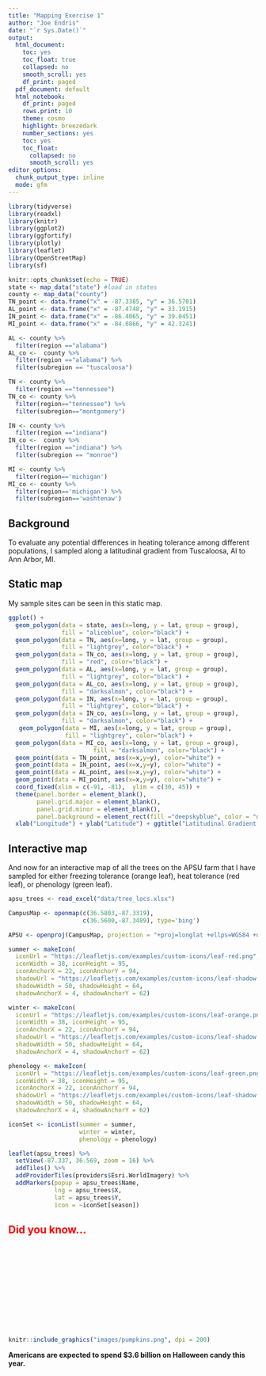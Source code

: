 ```yaml
---
title: "Mapping Exercise 1"
author: "Joe Endris"
date: "`r Sys.Date()`"
output:
  html_document:
    toc: yes
    toc_float: true
    collapsed: no
    smooth_scroll: yes
    df_print: paged
  pdf_document: default
  html_notebook:
    df_print: paged
    rows.print: 10
    theme: cosmo
    highlight: breezedark
    number_sections: yes
    toc: yes
    toc_float: 
      collapsed: no
      smooth_scroll: yes
editor_options:
  chunk_output_type: inline
  mode: gfm
---
```


```r
library(tidyverse)
library(readxl)
library(knitr)
library(ggplot2)
library(ggfortify)
library(plotly)
library(leaflet)
library(OpenStreetMap)
library(sf)

```

```r
knitr::opts_chunk$set(echo = TRUE)
state <- map_data("state") #load in states
county <- map_data("county")
TN_point <- data.frame("x" = -87.3385, "y" = 36.5701)
AL_point <- data.frame("x" = -87.4748, "y" = 33.1915)
IN_point <- data.frame("x" = -86.4065, "y" = 39.0451) 
MI_point <- data.frame("x" = -84.0866, "y" = 42.3241)

AL <- county %>%
  filter(region =="alabama")
AL_co <-  county %>%
  filter(region =="alabama") %>%
  filter(subregion == "tuscaloosa")

TN <- county %>%
  filter(region =="tennessee")
TN_co <- county %>% 
  filter(region=="tennessee") %>% 
  filter(subregion=="montgomery")

IN <- county %>%
  filter(region =="indiana")
IN_co <-  county %>%
  filter(region =="indiana") %>%
  filter(subregion == "monroe")

MI <- county %>%
  filter(region=='michigan')
MI_co <- county %>%
  filter(region=='michigan') %>%
  filter(subregion=='washtenaw')

```
## Background
To evaluate any potential differences in heating tolerance among different populations, I sampled along a latitudinal gradient from Tuscaloosa, Al to Ann Arbor, MI.

## Static map
My sample sites can be seen in this static map.
```r
ggplot() + 
  geom_polygon(data = state, aes(x=long, y = lat, group = group),
               fill = "aliceblue", color="black") + 
  geom_polygon(data = TN, aes(x=long, y = lat, group = group),
               fill = "lightgrey", color="black") + 
  geom_polygon(data = TN_co, aes(x=long, y = lat, group = group),
               fill = "red", color="black") + 
  geom_polygon(data = AL, aes(x=long, y = lat, group = group),
               fill = "lightgrey", color="black") +
  geom_polygon(data = AL_co, aes(x=long, y = lat, group = group),
               fill = "darksalmon", color="black") + 
  geom_polygon(data = IN, aes(x=long, y = lat, group = group),
               fill = "lightgrey", color="black") + 
  geom_polygon(data = IN_co, aes(x=long, y = lat, group = group),
               fill = "darksalmon", color="black") + 
   geom_polygon(data = MI, aes(x=long, y = lat, group = group),
                fill = "lightgrey", color="black") + 
  geom_polygon(data = MI_co, aes(x=long, y = lat, group = group),
                        fill = "darksalmon", color="black") + 
  geom_point(data = TN_point, aes(x=x,y=y), color="white") +
  geom_point(data = IN_point, aes(x=x,y=y), color="white") +
  geom_point(data = AL_point, aes(x=x,y=y), color="white") +
  geom_point(data = MI_point, aes(x=x,y=y), color="white") +
  coord_fixed(xlim = c(-91, -81),  ylim = c(30, 45)) + 
  theme(panel.border = element_blank(),
        panel.grid.major = element_blank(),
        panel.grid.minor = element_blank(),
        panel.background = element_rect(fill ="deepskyblue", color = "deepskyblue"))+
  xlab("Longitude") + ylab("Latitude") + ggtitle("Latitudinal Gradient Study Sites")
```

## Interactive map

And now for an interactive map of all the trees on the APSU farm that I have sampled for either freezing tolerance (orange leaf), heat tolerance (red leaf), or phenology (green leaf).

```r
apsu_trees <- read_excel("data/tree_locs.xlsx")

CampusMap <- openmap(c(36.5803,-87.3319),
                     c(36.5600,-87.3489), type='bing')

APSU <- openproj(CampusMap, projection = "+proj=longlat +ellps=WGS84 +units=m +no_defs")

summer <- makeIcon(
  iconUrl = "https://leafletjs.com/examples/custom-icons/leaf-red.png",
  iconWidth = 38, iconHeight = 95,
  iconAnchorX = 22, iconAnchorY = 94,
  shadowUrl = "https://leafletjs.com/examples/custom-icons/leaf-shadow.png",
  shadowWidth = 50, shadowHeight = 64,
  shadowAnchorX = 4, shadowAnchorY = 62)

winter <- makeIcon(
  iconUrl = "https://leafletjs.com/examples/custom-icons/leaf-orange.png",
  iconWidth = 38, iconHeight = 95,
  iconAnchorX = 22, iconAnchorY = 94,
  shadowUrl = "https://leafletjs.com/examples/custom-icons/leaf-shadow.png",
  shadowWidth = 50, shadowHeight = 64,
  shadowAnchorX = 4, shadowAnchorY = 62)

phenology <- makeIcon(
  iconUrl = "https://leafletjs.com/examples/custom-icons/leaf-green.png",
  iconWidth = 38, iconHeight = 95,
  iconAnchorX = 22, iconAnchorY = 94,
  shadowUrl = "https://leafletjs.com/examples/custom-icons/leaf-shadow.png",
  shadowWidth = 50, shadowHeight = 64,
  shadowAnchorX = 4, shadowAnchorY = 62)

iconSet <- iconList(summer = summer,
                    winter = winter,
                    phenology = phenology)

leaflet(apsu_trees) %>% 
  setView(-87.337, 36.569, zoom = 16) %>%
  addTiles() %>% 
  addProviderTiles(providers$Esri.WorldImagery) %>%
  addMarkers(popup = apsu_trees$Name,
             lng = apsu_trees$X, 
             lat = apsu_trees$Y,
             icon = ~iconSet[season])
```


## Did you know...{style="color:red"}
<p>&nbsp;</p>
<p>&nbsp;</p>
<p>&nbsp;</p>
<p>&nbsp;</p>
<p>&nbsp;</p>
<p>&nbsp;</p>
```r
knitr::include_graphics("images/pumpkins.png", dpi = 200)
``` 
  
**Americans are expected to spend $3.6 billion on Halloween candy this year.**